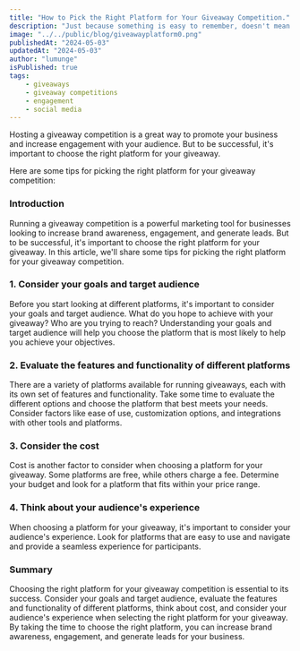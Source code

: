 ```yaml
---
title: "How to Pick the Right Platform for Your Giveaway Competition."
description: "Just because something is easy to remember, doesn't mean it's true. How stories and memory cloud judgement and strategies to overcome and make informed decisions."
image: "../../public/blog/giveawayplatform0.png"
publishedAt: "2024-05-03"
updatedAt: "2024-05-03"
author: "lumunge"
isPublished: true
tags:
    - giveaways
    - giveaway competitions
    - engagement
    - social media
---
```


Hosting a giveaway competition is a great way to promote your business and increase engagement with your audience. But to be successful, it's important to choose the right platform for your giveaway.

Here are some tips for picking the right platform for your giveaway competition:

### Introduction
Running a giveaway competition is a powerful marketing tool for businesses looking to increase brand awareness, engagement, and generate leads. But to be successful, it's important to choose the right platform for your giveaway. In this article, we'll share some tips for picking the right platform for your giveaway competition.

### 1. Consider your goals and target audience
Before you start looking at different platforms, it's important to consider your goals and target audience. What do you hope to achieve with your giveaway? Who are you trying to reach? Understanding your goals and target audience will help you choose the platform that is most likely to help you achieve your objectives.

### 2. Evaluate the features and functionality of different platforms
There are a variety of platforms available for running giveaways, each with its own set of features and functionality. Take some time to evaluate the different options and choose the platform that best meets your needs. Consider factors like ease of use, customization options, and integrations with other tools and platforms.

### 3. Consider the cost
Cost is another factor to consider when choosing a platform for your giveaway. Some platforms are free, while others charge a fee. Determine your budget and look for a platform that fits within your price range.

### 4. Think about your audience's experience
When choosing a platform for your giveaway, it's important to consider your audience's experience. Look for platforms that are easy to use and navigate and provide a seamless experience for participants.

### Summary
Choosing the right platform for your giveaway competition is essential to its success. Consider your goals and target audience, evaluate the features and functionality of different platforms, think about cost, and consider your audience's experience when selecting the right platform for your giveaway. By taking the time to choose the right platform, you can increase brand awareness, engagement, and generate leads for your business.